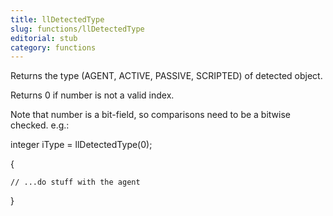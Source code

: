 ```yaml
---
title: llDetectedType
slug: functions/llDetectedType
editorial: stub
category: functions
---
```


<LSLFunction name="llDetectedType"/>

Returns the type (AGENT, ACTIVE, PASSIVE, SCRIPTED) of detected object.

Returns 0 if number is not a valid index.

Note that number is a bit-field, so comparisons need to be a bitwise checked. e.g.:

integer iType = llDetectedType(0);

\{

	// ...do stuff with the agent

\}
